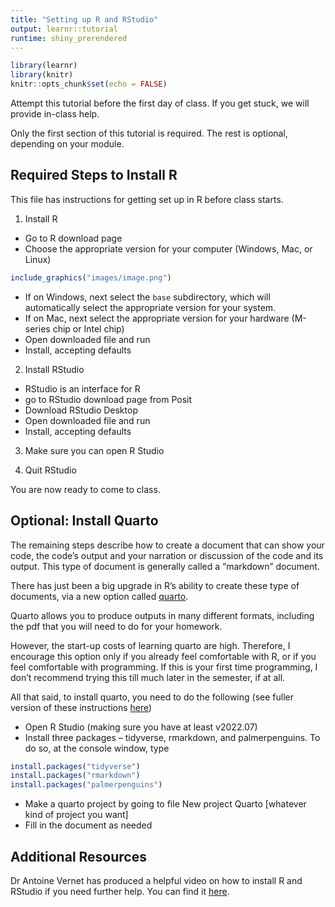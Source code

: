 ```yaml
---
title: "Setting up R and RStudio"
output: learnr::tutorial
runtime: shiny_prerendered
---
```


```r
library(learnr)
library(knitr)
knitr::opts_chunk$set(echo = FALSE)
```

Attempt this tutorial before the first day of class. If you get stuck, we will provide in-class help.

Only the first section of this tutorial is required. The rest is optional, depending on your module.

## Required Steps to Install R {#section-install}

This file has instructions for getting set up in R before class starts.

1. Install R

- Go to R download page
- Choose the appropriate version for your computer (Windows, Mac, or Linux)

```r
include_graphics("images/image.png")
```

- If on Windows, next select the `base` subdirectory, which will automatically select the appropriate version for your system.
- If on Mac, next select the appropriate version for your hardware (M-series chip or Intel chip)
- Open downloaded file and run
- Install, accepting defaults

2. Install RStudio

- RStudio is an interface for R
- go to RStudio download page from Posit
- Download RStudio Desktop
- Open downloaded file and run
- Install, accepting defaults

3. Make sure you can open R Studio

4. Quit RStudio

You are now ready to come to class.

## Optional: Install Quarto

The remaining steps describe how to create a document that can show your code, the code’s output and your narration or discussion of the code and its output. This type of document is generally called a “markdown” document.

There has just been a big upgrade in R’s ability to create these type of documents, via a new option called [quarto](https://quarto.org/).

Quarto allows you to produce outputs in many different formats, including the pdf that you will need to do for your homework.

However, the start-up costs of learning quarto are high. Therefore, I encourage this option only if you already feel comfortable with R, or if you feel comfortable with programming. If this is your first time programming, I don’t recommend trying this till much later in the semester, if at all.

All that said, to install quarto, you need to do the following (see fuller version of these instructions [here](https://quarto.org/docs/get-started/hello/rstudio.html))

- Open R Studio (making sure you have at least v2022.07)
- Install three packages – tidyverse, rmarkdown, and palmerpenguins. To do so, at the console window, type
```r
install.packages("tidyverse")
install.packages("rmarkdown")
install.packages("palmerpenguins")
```

- Make a quarto project by going to file New project Quarto [whatever kind of project you want]
- Fill in the document as needed

## Additional Resources

Dr Antoine Vernet has produced a helpful video on how to install R and RStudio if you need further help. You can find it [here](https://elevate.talis.com/ucl/player/modules/614c879d6d2933297e9553cd/media/61d5c3f55f8d6a73d6cbb92b).
